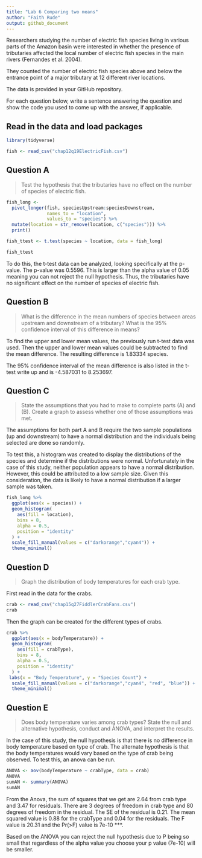 ```yaml
---
title: "Lab 6 Comparing two means"
author: "Faith Rude"
output: github_document
---
```


Researchers studying the number of electric fish species living in various parts of the Amazon basin were interested in whether the presence of tributaries affected the local number of electric fish species in the main rivers (Fernandes et al. 2004).

They counted the number of electric fish species above and below the entrance point of a major tributary at 12 different river locations.

The data is provided in your GitHub repository.

For each question below, write a sentence answering the question and show the code you used to come up with the answer, if applicable.

## Read in the data and load packages

```r
library(tidyverse)

fish <- read_csv("chap12q19ElectricFish.csv")
```


## Question A

> Test the hypothesis that the tributaries have no effect on the number of species of electric fish.

```r
fish_long <- 
  pivot_longer(fish, speciesUpstream:speciesDownstream,
               names_to = "location",
               values_to = "species") %>% 
  mutate(location = str_remove(location, c("species"))) %>% 
  print()

fish_ttest <- t.test(species ~ location, data = fish_long)

fish_ttest
```

To do this, the t-test data can be analyzed, looking specifically at the p-value. The p-value was 0.5596. This is larger than the alpha value of 0.05 meaning you can not reject the null hypothesis. Thus, the tributaries have no significant effect on the number of species of electric fish.

## Question B

> What is the difference in the mean numbers of species between areas upstream and downstream of a tributary? What is the 95% confidence interval of this difference in means?

To find the upper and lower mean values, the previously run t-test data was used. Then the upper and lower mean values could be subtracted to find the mean difference. The resulting difference is 1.83334 species.

The 95% confidence interval of the mean difference is also listed in the t-test write up and is -4.587031 to 8.253697.

## Question C

> State the assumptions that you had to make to complete parts (A) and (B). Create a graph to assess whether one of those assumptions was met.

The assumptions for both part A and B require the two sample populations (up and downstream) to have a normal distribution and the individuals being selected are done so randomly.

To test this, a histogram was created to display the distributions of the species and determine if the distributions were normal. Unfortunately in the case of this study, neither population appears to have a normal distribution. However, this could be attributed to a low sample size. Given this consideration, the data is likely to have a normal distribution if a larger sample was taken.

```r
fish_long %>% 
  ggplot(aes(x = species)) +
  geom_histogram(
    aes(fill = location), 
    bins = 8, 
    alpha = 0.5, 
    position = "identity"
  ) +
  scale_fill_manual(values = c("darkorange","cyan4")) +
  theme_minimal()
```

## Question D

> Graph the distribution of body temperatures for each crab type.

First read in the data for the crabs.

```r
crab <- read_csv("chap15q27FiddlerCrabFans.csv")
crab
```

Then the graph can be created for the different types of crabs.

```r
crab %>% 
  ggplot(aes(x = bodyTemperature)) +
  geom_histogram(
    aes(fill = crabType), 
    bins = 8, 
    alpha = 0.5, 
    position = "identity"
  ) +
 labs(x = "Body Temperature", y = "Species Count") +
  scale_fill_manual(values = c("darkorange","cyan4", "red", "blue")) +
  theme_minimal()
```

## Question E

> Does body temperature varies among crab types? State the null and alternative hypothesis, conduct and ANOVA, and interpret the results.

In the case of this study, the null hypothesis is that there is no difference in body temperature based on type of crab. The alternate hypothesis is that the body temperatures would vary based on the type of crab being observed. To test this, an anova can be run.

```r
ANOVA <- aov(bodyTemperature ~ crabType, data = crab)
ANOVA
sumAN <- summary(ANOVA)
sumAN
```

From the Anova, the sum of squares that we get are 2.64 from crab type and 3.47
for residuals. There are 3 degrees of freedom in crab type and 80 degrees of freedom in the residual. The SE of the residual is 0.21. The mean squared value is 0.88 for the crabType and 0.04 for the residuals. The F value is 20.31 and the Pr(>F) value is 7e-10 ***.

Based on the ANOVA you can reject the null hypothesis due to P being so small that regardless of the alpha value you choose your p value (7e-10) will be smaller.